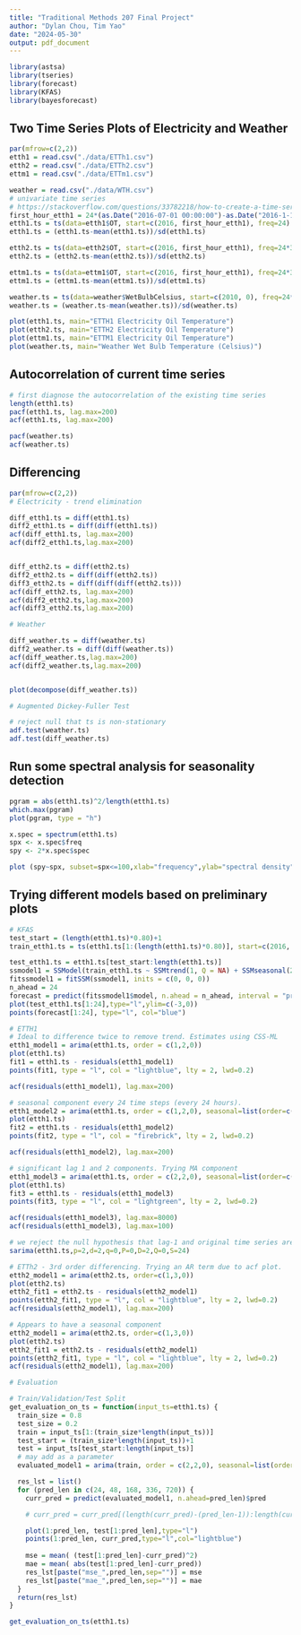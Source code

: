 ```yaml
---
title: "Traditional Methods 207 Final Project"
author: "Dylan Chou, Tim Yao"
date: "2024-05-30"
output: pdf_document
---
```


```r
library(astsa)
library(tseries)
library(forecast)
library(KFAS)
library(bayesforecast)
```

## Two Time Series Plots of Electricity and Weather

```r
par(mfrow=c(2,2))
etth1 = read.csv("./data/ETTh1.csv")
etth2 = read.csv("./data/ETTh2.csv")
ettm1 = read.csv("./data/ETTm1.csv")

weather = read.csv("./data/WTH.csv")
# univariate time series
# https://stackoverflow.com/questions/33782218/how-to-create-a-time-series-of-hourly-data
first_hour_etth1 = 24*(as.Date("2016-07-01 00:00:00")-as.Date("2016-1-1 00:00:00"))
etth1.ts = ts(data=etth1$OT, start=c(2016, first_hour_etth1), freq=24)
etth1.ts = (etth1.ts-mean(etth1.ts))/sd(etth1.ts)

etth2.ts = ts(data=etth2$OT, start=c(2016, first_hour_etth1), freq=24*365)
etth2.ts = (etth2.ts-mean(etth2.ts))/sd(etth2.ts)

ettm1.ts = ts(data=ettm1$OT, start=c(2016, first_hour_etth1), freq=24*365)
ettm1.ts = (ettm1.ts-mean(ettm1.ts))/sd(ettm1.ts)

weather.ts = ts(data=weather$WetBulbCelsius, start=c(2010, 0), freq=24*365)
weather.ts = (weather.ts-mean(weather.ts))/sd(weather.ts)

plot(etth1.ts, main="ETTH1 Electricity Oil Temperature")
plot(etth2.ts, main="ETTH2 Electricity Oil Temperature")
plot(ettm1.ts, main="ETTM1 Electricity Oil Temperature")
plot(weather.ts, main="Weather Wet Bulb Temperature (Celsius)")
```

## Autocorrelation of current time series

```r
# first diagnose the autocorrelation of the existing time series
length(etth1.ts)
pacf(etth1.ts, lag.max=200)
acf(etth1.ts, lag.max=200)

pacf(weather.ts)
acf(weather.ts)
```

## Differencing

```r
par(mfrow=c(2,2))
# Electricity - trend elimination

diff_etth1.ts = diff(etth1.ts)
diff2_etth1.ts = diff(diff(etth1.ts))
acf(diff_etth1.ts, lag.max=200)
acf(diff2_etth1.ts,lag.max=200)


diff_etth2.ts = diff(etth2.ts)
diff2_etth2.ts = diff(diff(etth2.ts))
diff3_etth2.ts = diff(diff(diff(etth2.ts)))
acf(diff_etth2.ts, lag.max=200)
acf(diff2_etth2.ts,lag.max=200)
acf(diff3_etth2.ts,lag.max=200)

# Weather 

diff_weather.ts = diff(weather.ts)
diff2_weather.ts = diff(diff(weather.ts))
acf(diff_weather.ts,lag.max=200)
acf(diff2_weather.ts,lag.max=200)


plot(decompose(diff_weather.ts))

# Augmented Dickey-Fuller Test 

# reject null that ts is non-stationary
adf.test(weather.ts)
adf.test(diff_weather.ts)

```

## Run some spectral analysis for seasonality detection

```r
pgram = abs(etth1.ts)^2/length(etth1.ts)
which.max(pgram)
plot(pgram, type = "h")

x.spec = spectrum(etth1.ts)
spx <- x.spec$freq
spy <- 2*x.spec$spec

plot (spy~spx, subset=spx<=100,xlab="frequency",ylab="spectral density",type = "l")
```

## Trying different models based on preliminary plots

```r
# KFAS
test_start = (length(etth1.ts)*0.80)+1
train_etth1.ts = ts(etth1.ts[1:(length(etth1.ts)*0.80)], start=c(2016, first_hour_etth1), frequency=24)

test_etth1.ts = etth1.ts[test_start:length(etth1.ts)]
ssmodel1 = SSModel(train_etth1.ts ~ SSMtrend(1, Q = NA) + SSMseasonal(24, sea.type = "dummy", Q = NA), H = NA)
fitssmodel1 = fitSSM(ssmodel1, inits = c(0, 0, 0))
n_ahead = 24
forecast = predict(fitssmodel1$model, n.ahead = n_ahead, interval = "prediction")
plot(test_etth1.ts[1:24],type="l",ylim=c(-3,0))
points(forecast[1:24], type="l", col="blue")
```

```r
# ETTH1
# Ideal to difference twice to remove trend. Estimates using CSS-ML
etth1_model1 = arima(etth1.ts, order = c(1,2,0))
plot(etth1.ts)
fit1 = etth1.ts - residuals(etth1_model1)
points(fit1, type = "l", col = "lightblue", lty = 2, lwd=0.2)

acf(residuals(etth1_model1), lag.max=200)

# seasonal component every 24 time steps (every 24 hours).
etth1_model2 = arima(etth1.ts, order = c(1,2,0), seasonal=list(order=c(1,0,0), period=24))
plot(etth1.ts)
fit2 = etth1.ts - residuals(etth1_model2)
points(fit2, type = "l", col = "firebrick", lty = 2, lwd=0.2)

acf(residuals(etth1_model2), lag.max=200)

# significant lag 1 and 2 components. Trying MA component
etth1_model3 = arima(etth1.ts, order = c(2,2,0), seasonal=list(order=c(0,2,0), period=24))
plot(etth1.ts)
fit3 = etth1.ts - residuals(etth1_model3)
points(fit3, type = "l", col = "lightgreen", lty = 2, lwd=0.2)

acf(residuals(etth1_model3), lag.max=8000)
acf(residuals(etth1_model3), lag.max=100)

# we reject the null hypothesis that lag-1 and original time series are independent.
sarima(etth1.ts,p=2,d=2,q=0,P=0,D=2,Q=0,S=24)
```

```r
# ETTh2 - 3rd order differencing. Trying an AR term due to acf plot.
etth2_model1 = arima(etth2.ts, order=c(1,3,0))
plot(etth2.ts)
etth2_fit1 = etth2.ts - residuals(etth2_model1)
points(etth2_fit1, type = "l", col = "lightblue", lty = 2, lwd=0.2)
acf(residuals(etth2_model1), lag.max=200)

# Appears to have a seasonal component
etth2_model1 = arima(etth2.ts, order=c(1,3,0))
plot(etth2.ts)
etth2_fit1 = etth2.ts - residuals(etth2_model1)
points(etth2_fit1, type = "l", col = "lightblue", lty = 2, lwd=0.2)
acf(residuals(etth2_model1), lag.max=200)
```


```r
# Evaluation

# Train/Validation/Test Split
get_evaluation_on_ts = function(input_ts=etth1.ts) {
  train_size = 0.8
  test_size = 0.2
  train = input_ts[1:(train_size*length(input_ts))]
  test_start = (train_size*length(input_ts))+1
  test = input_ts[test_start:length(input_ts)]
  # may add as a parameter
  evaluated_model1 = arima(train, order = c(2,2,0), seasonal=list(order=c(0,2,0), period=24))

  res_lst = list()
  for (pred_len in c(24, 48, 168, 336, 720)) {
    curr_pred = predict(evaluated_model1, n.ahead=pred_len)$pred

    # curr_pred = curr_pred[(length(curr_pred)-(pred_len-1)):length(curr_pred)]

    plot(1:pred_len, test[1:pred_len],type="l")
    points(1:pred_len, curr_pred,type="l",col="lightblue")
    
    mse = mean( (test[1:pred_len]-curr_pred)^2)
    mae = mean( abs(test[1:pred_len]-curr_pred))
    res_lst[paste("mse_",pred_len,sep="")] = mse
    res_lst[paste("mae_",pred_len,sep="")] = mae
  }
  return(res_lst)
}

get_evaluation_on_ts(etth1.ts)

```

